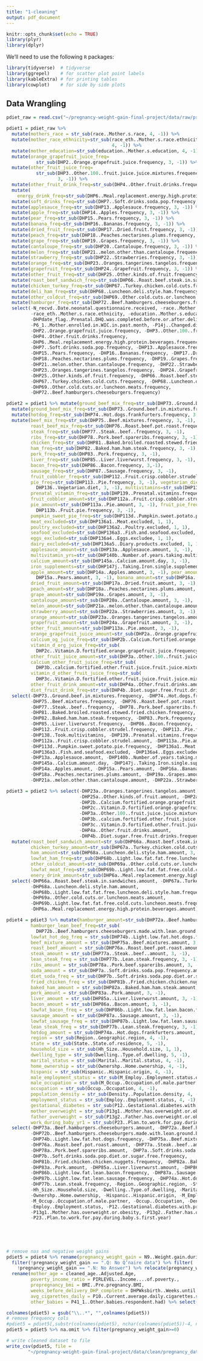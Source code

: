 ```yaml
---
title: "1-cleaning"
output: pdf_document
---
```


```r
knitr::opts_chunk$set(echo = TRUE)
library(plyr)
library(dplyr)
```
We'll need to use the following `R` packages:
```r
library(tidyverse)  # tidyverse
library(ggrepel)    # for scatter plot point labels
library(kableExtra) # for printing tables
library(cowplot)    # for side by side plots
```


## Data Wrangling
```r
pdiet_raw = read.csv("~/pregnancy-weight-gain-final-project/data/raw/pregnancy_diet.csv")
```

```r
pdiet1 = pdiet_raw %>%
  mutate(mothers_race = str_sub(race..Mother.s.race, 4, -1)) %>%
  mutate(mother_race_ethnicity=str_sub(race_eth..Mother.s.race.ethnicity, 
                                       4, -1)) %>%
  mutate(mother_education=str_sub(education..Mother.s.education, 4, -1)) %>%
  mutate(orange_grapefruit_juice_freq= 
           str_sub(DHP2..Orange.grapefruit.juice.frequency, 3, -1)) %>%
  mutate(other_fruit_juice_freq=
           str_sub(DHP3..Other.100..fruit.juice.juice.mixtures.frequency, 
                   3, -1)) %>%
  mutate(other_fruit_drink_freq=str_sub(DHP4..Other.fruit.drinks.frequency, 3, -1)) %>%
  mutate(
    energy_drink_freq=str_sub(DHP6..Meal.replacement.energy.high.protein.beverages.frequency, 3, -1)) %>%
  mutate(soft_drinks_freq=str_sub(DHP7..Soft.drinks.soda.pop.frequency, 3, -1)) %>%
  mutate(applesauce_freq=str_sub(DHP13..Applesauce.frequency, 3, -1)) %>%
  mutate(apple_freq=str_sub(DHP14..Apples.frequency, 3, -1)) %>%
  mutate(pear_freq=str_sub(DHP15..Pears.frequency, 3, -1)) %>%
  mutate(banana_freq=str_sub(DHP16..Bananas.frequency, 3, -1)) %>%
  mutate(dried_fruit_freq=str_sub(DHP17..Dried.fruit.frequency, 3, -1)) %>%
  mutate(peach_freq=str_sub(DHP18..Peaches.nectarines.plums.frequency, 3, -1)) %>%
  mutate(grape_freq=str_sub(DHP19..Grapes.frequency, 3, -1)) %>%
  mutate(cantaloupe_freq=str_sub(DHP20..Cantaloupe.frequency, 3, -1)) %>%
  mutate(melon_freq=str_sub(DHP21..melon.other.than.cantaloupe.frequency, 3, -1)) %>%
  mutate(strawberry_freq=str_sub(DHP22..Strawberries.frequency, 3, -1)) %>%
  mutate(orange_freq=str_sub(DHP23..Oranges.tangerines.tangelos.frequency, 3, -1)) %>%
  mutate(grapefruit_freq=str_sub(DHP24..Grapefruit.frequency, 3, -1)) %>%
  mutate(other_fruit_freq=str_sub(DHP25..Other.kinds.of.fruit.frequency, 3, -1)) %>%
  mutate(roast_beef_sandwich_freq=str_sub(DHP66..Roast.beef.steak.in.sandwiches.frequency, 3, -1)) %>%
  mutate(chicken_turkey_freq=str_sub(DHP67..Turkey.chicken.cold.cuts.frequency, 3, -1)) %>%
  mutate(deli_ham_freq=str_sub(DHP68..Luncheon.deli.style.ham.frequency, 3, -1)) %>%
  mutate(other_coldcut_freq=str_sub(DHP69..Other.cold.cuts.or.luncheon.meats.frequency, 3, -1)) %>%
  mutate(hamburger_freq=str_sub(DHP72..Beef.hamburgers.cheeseburgers.frequency, 3, -1)) %>%
  select(-N_recvd..Date.neonatal.questionnaire.received, -race..Mother.s.race,
         -race_eth..Mother.s.race.ethnicity, -education..Mother.s.education,
         -DHPdate_flag..Prenatal.DHQ.was.completed.before.or.after.delivery,
         -P6_1..Mother.enrolled.in.WIC.in.past.month, -P14j..Changed.diet..Vitamin.mineral,
         -DHP2..Orange.grapefruit.juice.frequency, -DHP3..Other.100..fruit.juice.juice.mixtures.frequency,
         -DHP4..Other.fruit.drinks.frequency,
         -DHP6..Meal.replacement.energy.high.protein.beverages.frequency,
         -DHP7..Soft.drinks.soda.pop.frequency, -DHP13..Applesauce.frequency, -DHP14..Apples.frequency,
         -DHP15..Pears.frequency, -DHP16..Bananas.frequency, -DHP17..Dried.fruit.frequency,
         -DHP18..Peaches.nectarines.plums.frequency, -DHP19..Grapes.frequency, -DHP20..Cantaloupe.frequency,
         -DHP21..melon.other.than.cantaloupe.frequency, -DHP22..Strawberries.frequency,
         -DHP23..Oranges.tangerines.tangelos.frequency, -DHP24..Grapefruit.frequency,
         -DHP25..Other.kinds.of.fruit.frequency, -DHP66..Roast.beef.steak.in.sandwiches.frequency,
         -DHP67..Turkey.chicken.cold.cuts.frequency, -DHP68..Luncheon.deli.style.ham.frequency,
         -DHP69..Other.cold.cuts.or.luncheon.meats.frequency,
         -DHP72..Beef.hamburgers.cheeseburgers.frequency)
```

```r
pdiet2 = pdiet1 %>% mutate(ground_beef_mix_freq=str_sub(DHP73..Ground.beef.in.mixtures.frequency, 3, -1)) %>%
  mutate(ground_beef_mix_freq=str_sub(DHP73..Ground.beef.in.mixtures.frequency, 3, -1)) %>%
  mutate(hotdog_freq=str_sub(DHP74..Hot.dogs.frankfurters.frequency, 3, -1)) %>%
  mutate(beef_mix_freq=str_sub(DHP75..Beef.mixtures.frequency, 3, -1),
         roast_beef_mix_freq=str_sub(DHP76..Roast.beef.pot.roast.frequency, 3, -1),
         steak_freq=str_sub(DHP77..Steak..beef..frequency, 3, -1),
         ribs_freq=str_sub(DHP78..Pork.beef.spareribs.frequency, 3, -1),
         chicken_freq=str_sub(DHP81..Baked.broiled.roasted.stewed.fried.chicken.frequency,3, -1),
         ham_freq=str_sub(DHP82..Baked.ham.ham.steak.frequency, 3, -1),
         pork_freq=str_sub(DHP83..Pork.frequency, 3, -1), 
         liver_freq=str_sub(DHP85..Liver.liverwurst.frequency, 3, -1),
         bacon_freq=str_sub(DHP86..Bacon.frequency, 3,-1),
         sausage_freq=str_sub(DHP87..Sausage.frequency, 3, -1),
         fruit_cobbler_freq=str_sub(DHP112..Fruit.crisp.cobbler.strudel.frequency,3, -1),
         pie_freq=str_sub(DHP113..Pie.frequency, 3, -1), vegetarian_diet=str_sub(
           DHP136..Vegetarian.diet, 3, -1), multivitamins=str_sub(DHP138..Took.multivitamins, 3, -1),
         prenatal_vitamin_freq=str_sub(DHP139..Prenatal.vitamins.frequency, 3, -1),
         fruit_cobbler_amount=str_sub(DHP112a..Fruit.crisp.cobbler.strudel.amount, 3, -1),
         pie_amount=str_sub(DHP113a..Pie.amount, 3, -1), fruit_pie_freq=str_sub(
           DHP113b..Fruit.pie.frequency, 3, -1),
         pumpkin_sweet_pie_freq=str_sub(DHP113d..Pumpkin.sweet.potato.pie.frequency, 3, -1),
         meat_excluded=str_sub(DHP136a1..Meat.excluded, 1, 1),
         poultry_excluded=str_sub(DHP136a2..Poultry.excluded, 1, 1),
         seafood_excluded=str_sub(DHP136a3..Fish.and.seafood.excluded, 1, 1),
         eggs_excluded=str_sub(DHP136a4..Eggs.excludee, 1, 1),
         dairy_excluded=str_sub(DHP136a5..Diary.products.excluded, 1, 1),
         applesauce_amount=str_sub(DHP13a..Applesauce.amount, 3, -1),
         multivitamin_yrs=str_sub(DHP140b..Number.of.years.taking.multivitamins, 3, -1),
         calcium_amount=str_sub(DHP145a..Calcium.amount.day, 3, -1),
         iron_supplements=str_sub(DHP147j..Taking.Iron.single.supplements.once.per.week.or.more, 1, 1),
         apple_amount=str_sub(DHP14a..Apples.amount, 3, -1), pear_amount=str_sub(
           DHP15a..Pears.amount, 3, -1), banana_amount=str_sub(DHP16a..Bananas.amount, 3, -1),
         dried_fruit_amount=str_sub(DHP17a..Dried.fruit.amount, 3, -1),
         peach_amount=str_sub(DHP18a..Peaches.nectarines.plums.amount, 3, -1),
         grape_amount=str_sub(DHP19a..Grapes.amount, 3, -1),
         cantaloupe_amount=str_sub(DHP20a..Cantaloupe.amount, 3, -1),
         melon_amount=str_sub(DHP21a..melon.other.than.cantaloupe.amount, 3, -1),
         strawberry_amount=str_sub(DHP22a..Strawberries.amount, 3, -1),
         orange_amount=str_sub(DHP23a..Oranges.tangerines.tangelos.amount, 3, -1),
         grapefruit_amount=str_sub(DHP24a..Grapefruit.amount, 3, -1),
         other_fruit_amount=str_sub(DHP113a..Pie.amount, 3, -1),
         orange_grapefruit_juice_amount=str_sub(DHP2a..Orange.grapefruit.juice.amount, 3, -1),
         calcium_og_juice_freq=str_sub(DHP2b..Calcium.fortified.orange.grapefruit.juice.frequency, 3, -1),
         vitamin_d_org_juice_freq=str_sub(
           DHP2c..Vitamin.D.fortified.orange.grapefruit.juice.frequency, 3, -1),
         other_fruit_juice_amount=str_sub(DHP3a..Other.100..fruit.juice.juice.mixtures.amount, 3, -1),
         calcium_other_fruit_juice_freq=str_sub(
           DHP3b..calcium.fortified.other.fruit.juice.fruit.juice.mixtures.frequency, 3, -1),
         vitamin_d_other_fruit_juice_freq=str_sub(
           DHP3c..Vitamin.D.fortified.other.fruit.juice.fruit.juice.mixtures.frequency, 3, -1),
         other_fruit_drink_amount=str_sub(DHP4a..Other.fruit.drinks.amount, 3, -1),
         diet_fruit_drink_freq=str_sub(DHP4b..Diet.sugar.free.fruit.drinks.frequency, 3, -1)) %>%
  select(-DHP73..Ground.beef.in.mixtures.frequency, -DHP74..Hot.dogs.frankfurters.frequency,
         -DHP75..Beef.mixtures.frequency, -DHP76..Roast.beef.pot.roast.frequency,
         -DHP77..Steak..beef..frequency, -DHP78..Pork.beef.spareribs.frequency,
         -DHP81..Baked.broiled.roasted.stewed.fried.chicken.frequency,
         -DHP82..Baked.ham.ham.steak.frequency, -DHP83..Pork.frequency,
         -DHP85..Liver.liverwurst.frequency, -DHP86..Bacon.frequency, -DHP87..Sausage.frequency,
         -DHP112..Fruit.crisp.cobbler.strudel.frequency, -DHP113..Pie.frequency, -DHP136..Vegetarian.diet,
         -DHP138..Took.multivitamins, -DHP139..Prenatal.vitamins.frequency,
         -DHP112a..Fruit.crisp.cobbler.strudel.amount, -DHP113a..Pie.amount, -DHP113b..Fruit.pie.frequency,
         -DHP113d..Pumpkin.sweet.potato.pie.frequency, -DHP136a1..Meat.excluded, -DHP136a2..Poultry.excluded,
         -DHP136a3..Fish.and.seafood.excluded, -DHP136a4..Eggs.excludee, -DHP136a5..Diary.products.excluded,
         -DHP13a..Applesauce.amount, -DHP140b..Number.of.years.taking.multivitamins,
         -DHP145a..Calcium.amount.day, -DHP147j..Taking.Iron.single.supplements.once.per.week.or.more,
         -DHP14a..Apples.amount, -DHP15a..Pears.amount, -DHP16a..Bananas.amount, -DHP17a..Dried.fruit.amount,
         -DHP18a..Peaches.nectarines.plums.amount, -DHP19a..Grapes.amount, -DHP20a..Cantaloupe.amount,
         -DHP21a..melon.other.than.cantaloupe.amount, -DHP22a..Strawberries.amount)

```

```r
pdiet3 = pdiet2 %>% select(-DHP23a..Oranges.tangerines.tangelos.amount, -DHP24a..Grapefruit.amount,
                           -DHP25a..Other.kinds.of.fruit.amount, -DHP2a..Orange.grapefruit.juice.amount,
                           -DHP2b..Calcium.fortified.orange.grapefruit.juice.frequency,
                           -DHP2c..Vitamin.D.fortified.orange.grapefruit.juice.frequency,
                           -DHP3a..Other.100..fruit.juice.juice.mixtures.amount,
                           -DHP3b..calcium.fortified.other.fruit.juice.fruit.juice.mixtures.frequency,
                           -DHP3c..Vitamin.D.fortified.other.fruit.juice.fruit.juice.mixtures.frequency,
                           -DHP4a..Other.fruit.drinks.amount,
                           -DHP4b..Diet.sugar.free.fruit.drinks.frequency) %>%
  mutate(roast_beef_sandwich_amount=str_sub(DHP66a..Roast.beef.steak.in.sandwiches.amount, 3, -1),
         chicken_turkey_amount=str_sub(DHP67a..Turkey.chicken.cold.cuts.amount, 3, -1),
         ham_amount=str_sub(DHP68a..Luncheon.deli.style.ham.amount, 3, -1),
         lowfat_ham_freq=str_sub(DHP68b..Light.low.fat.fat.free.luncheon.deli.style.ham.frequency, 3, -1),
         other_coldcut_amount=str_sub(DHP69a..Other.cold.cuts.or.luncheon.meats.amount, 3, -1),
         lowfat_meat_freq=str_sub(DHP69b..Light.low.fat.fat.free.cold.cuts.luncheon.meats.frequency, 3, -1),
         enery_drink_amount=str_sub(DHP6a..Meal.replacement.energy.high.protein.beverages.amount, 3, -1)) %>%
  select(-DHP66a..Roast.beef.steak.in.sandwiches.amount, -DHP67a..Turkey.chicken.cold.cuts.amount,
         -DHP68a..Luncheon.deli.style.ham.amount,
         -DHP68b..Light.low.fat.fat.free.luncheon.deli.style.ham.frequency,
         -DHP69a..Other.cold.cuts.or.luncheon.meats.amount,
         -DHP69b..Light.low.fat.fat.free.cold.cuts.luncheon.meats.frequency,
         -DHP6a..Meal.replacement.energy.high.protein.beverages.amount)

```


```r

pdiet4 = pdiet3 %>% mutate(hamburger_amount=str_sub(DHP72a..Beef.hamburgers.cheeseburgers.amount, 3, -1),
         hamburger_lean_beef_freq=str_sub(
           DHP72b..Beef.hamburgers.cheeseburgers.made.with.lean.ground.beef.frequency, 3, -1),
         lowfat_hot_dog_freq = str_sub(DHP74b..Light.low.fat.hot.dogs.frequency, 3, -1),
         beef_mixture_amount = str_sub(DHP75a..Beef.mixtures.amount, 3, -1), 
         roast_beef_amount = str_sub(DHP76a..Roast.beef.pot.roast.amount, 3, -1),
         steak_amount = str_sub(DHP77a..Steak..beef..amount, 3, -1), 
         lean_steak_freq = str_sub(DHP77b..Lean.steak.frequency, 3, -1),
         ribs_amount = str_sub(DHP78a..Pork.beef.spareribs.amount, 3, -1),
         soda_amount = str_sub(DHP7a..Soft.drinks.soda.pop.frequency.amount, 3, -1), 
         diet_soda_freq = str_sub(DHP7b..Soft.drinks.soda.pop.diet.or.sugar.free.frequency, 3, -1),
         fried_chicken_freq = str_sub(DHP81b..Fried.chicken.chicken.nuggets.frequency, 3, -1),
         baked_ham_amount = str_sub(DHP82a..Baked.ham.ham.steak.amount, 3, -1),
         pork_amount = str_sub(DHP83a..Pork.amount, 3, -1), 
         liver_amount = str_sub(DHP85a..Liver.liverwurst.amount, 3, -1), 
         bacon_amount = str_sub(DHP86a..Bacon.amount, 3, -1), 
         lowfat_bacon_freq = str_sub(DHP86b..Light.low.fat.lean.bacon.frequency, 3, -1),
         sausage_amount = str_sub(DHP87a..Sausage.amount, 3, -1), 
         lowfat_sausage_freq = str_sub(DHP87b..Light.low.fat.lean.sausage.frequency, 3, -1), 
         lean_steak_freq = str_sub(DHP77b..Lean.steak.frequency, 3, -1), 
         hotdog_amount = str_sub(DHP74a..Hot.dogs.frankfurters.amount, 3, -1),
         region = str_sub(Region..Geographic.region, 4, -1),
         state = str_sub(State..State.of.residence, 5, -1), 
         household_size = str_sub(Hh_Size..Household.size, 1, 1), 
         dwelling_type = str_sub(Dwelling..Type.of.dwelling, 5, -1),
         marital_status = str_sub(Marital..Marital.status, 4, -1), 
         home_ownership = str_sub(Ownershp..Home.ownership, 4, -1),
         hispanic = str_sub(Hispanic..Hispanic.origin, 4, -1),
         male_employment_status = str_sub(M_Employ..Employment.status.of.male.partner, 4, -1),
         male_occupation = str_sub(M_Occup..Occupation.of.male.partner, 4, -1),
         occupation = str_sub(Occup..Occupation, 4, -1), 
         population_density = str_sub(Density..Population.density, 4, -1), 
         employment_status = str_sub(Employ..Employment.status, 4, -1), 
         gestational_diabetes = str_sub(P12..Gestational.diabetes.with.pregnancy, 4, -1), 
         mother_overweight = str_sub(P13g1..Mother.has.overweight.or.obesity, 1, 1), 
         father_overweight = str_sub(P13g2..Father.has.overweight.or.obesity, 1, 1), 
         work_during_baby_yr1 = str_sub(P23..Plan.to.work.for.pay.during.baby.s.first.year, 4, -1)) %>%
  select(-DHP73a..Beef.hamburgers.cheeseburgers.amount, -DHP72a..Beef.hamburgers.cheeseburgers.amount,
         -DHP72b..Beef.hamburgers.cheeseburgers.made.with.lean.ground.beef.frequency,
         -DHP74b..Light.low.fat.hot.dogs.frequency, -DHP75a..Beef.mixtures.amount,
         -DHP76a..Roast.beef.pot.roast.amount, -DHP77a..Steak..beef..amount,
         -DHP78a..Pork.beef.spareribs.amount, -DHP7a..Soft.drinks.soda.pop.frequency.amount,
         -DHP7b..Soft.drinks.soda.pop.diet.or.sugar.free.frequency,
         -DHP81b..Fried.chicken.chicken.nuggets.frequency, -DHP82a..Baked.ham.ham.steak.amount,
         -DHP83a..Pork.amount, -DHP85a..Liver.liverwurst.amount, -DHP86a..Bacon.amount,
         -DHP86b..Light.low.fat.lean.bacon.frequency, -DHP87a..Sausage.amount,
         -DHP87b..Light.low.fat.lean.sausage.frequency, -DHP74a..Hot.dogs.frankfurters.amount,
         -DHP77b..Lean.steak.frequency, -Region..Geographic.region, -State..State.of.residence,
         -Hh_Size..Household.size, -Dwelling..Type.of.dwelling, -Marital..Marital.status,
         -Ownershp..Home.ownership, -Hispanic..Hispanic.origin, -M_Employ..Employment.status.of.male.partner,
         -M_Occup..Occupation.of.male.partner, -Occup..Occupation, -Density..Population.density,
         -Employ..Employment.status, -P12..Gestational.diabetes.with.pregnancy,
         -P13g1..Mother.has.overweight.or.obesity, -P13g2..Father.has.overweight.or.obesity,
         -P23..Plan.to.work.for.pay.during.baby.s.first.year)
                           
                           
                           
    
```

```r
# remove nas and negative weight gains
pdiet5 = pdiet4 %>% rename(pregnancy_weight_gain = N9..Weight.gain.during.pregnancy.in.pounds) %>%
  filter(!pregnancy_weight_gain == ".Q: No Q’naire data") %>% filter(
    !pregnancy_weight_gain == ".N: No Answer") %>% relocate(pregnancy_weight_gain) %>% 
  rename(mother_age = cleaned_age..Adjusted.Age, 
         poverty_income_ratio = PIRLEVEL..Income....of.poverty., 
         prepregnancy_bmi = BMI..Pre.pregnancy.BMI, 
         weeks_before_delivery_DHP_complete = DHPWksbirth..Weeks.until.the.birth.when.DHP.was.completed,
         avg_cigarettes_daily = P10..Current.average.daily.cigarettes.smoked, 
         other_babies = P41_1..Other.babies.respondent.had) %>% select(-DHQgroup..Sample.group) 

colnames(pdiet5) = gsub("\\..*", "",colnames(pdiet5))
# remove frequency cols
#pdiet5 = pdiet5[,substr(colnames(pdiet5), nchar(colnames(pdiet5))-4, nchar(colnames(pdiet5)))!="_freq"]
pdiet5 = pdiet5 %>% na.omit %>% filter(pregnancy_weight_gain>=0)


```

```r
# write cleaned dataset to file
write_csv(pdiet5, file = 
        "~/pregnancy-weight-gain-final-project/data/clean/pregnancy_data.csv")
```





























